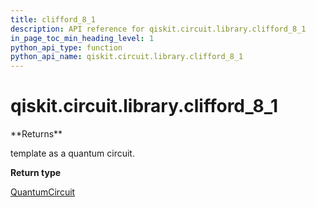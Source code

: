 ```yaml
---
title: clifford_8_1
description: API reference for qiskit.circuit.library.clifford_8_1
in_page_toc_min_heading_level: 1
python_api_type: function
python_api_name: qiskit.circuit.library.clifford_8_1
---
```


# qiskit.circuit.library.clifford\_8\_1

<Function id="qiskit.circuit.library.clifford_8_1" github="https://github.com/qiskit/qiskit/tree/stable/0.19/qiskit/circuit/library/templates/clifford/clifford_8_1.py" signature="clifford_8_1()">
  **Returns**

  template as a quantum circuit.

  **Return type**

  [QuantumCircuit](qiskit.circuit.QuantumCircuit "qiskit.circuit.QuantumCircuit")
</Function>

